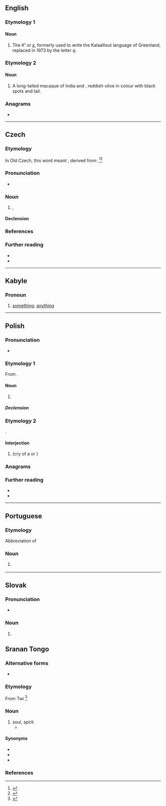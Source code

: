 {{also|Kra|krá|krå|krą}}
==English==

===Etymology 1===

====Noun====
{{en-noun|?}}
{{wikipedia|Kra (letter)}}
# The {{l|en|letter}} ''Κʻ'' or ''[[ĸ]]'', formerly used to write the Kalaallisut language of Greenland, replaced in 1973 by the letter ''q''.

===Etymology 2===

====Noun====
{{en-noun|?}}

# A long-tailed macaque of India and {{l|en|Sumatra}}, reddish-olive in colour with black spots and tail.

===Anagrams===
* {{anagrams|en|a=akr|AKR|Ark|Ark.|KAR|RAK|RKA|ark|kar}}

----

==Czech==

===Etymology===
In Old Czech, this word meant {{m-g|a piece of rock or other material}}; derived from {{inh|cs|sla-pro|*jьkra|t=roe; calf of leg}}.<ref>{{R:Rejzek 2007}}</ref><ref>{{R:Machek 1968}}</ref>

===Pronunciation===
* {{IPA|cs|/ˈkra/}}

===Noun===
{{cs-noun|g=f}}

# {{l|en|floe}}, {{l|en|iceberg}}

====Declension====
{{cs-decl-noun-auto|f|k|r|a|gp=ker}}

===References===
<references />

===Further reading===
* {{R:PSJC}}
* {{R:SSJC}}

{{c|cs|Ice}}

----

==Kabyle==

===Pronoun===
{{head|kab|pronoun}}
# [[something]]; [[anything]]

----

==Polish==
{{wp|lang=pl}}

===Pronunciation===
* {{pl-p}}

===Etymology 1===
From {{inh|pl|sla-pro|*jьkra}}.

====Noun====
{{pl-noun|f}}

# {{l|en|ice floe}}

=====Declension=====
{{pl-decl-noun-f|genp=kier}}

===Etymology 2===
{{onomatopoeic|pl}}.

====Interjection====
{{head|pl|interjection}}

# {{l|en|caw}} (cry of a {{l|en|crow}} or {{l|en|raven}})

===Anagrams===
{{anagrams|pl|akr|kar|rak}}

===Further reading===
* {{R:pl:WSJP}}
* {{R:PWN}}

{{c|pl|Animal sounds|Ice}}

----

==Portuguese==

===Etymology===
Abbreviation of ''{{l|pt|cara}}''

===Noun===
{{pt-noun|m}}

# {{lb|pt|Internet slang}} {{l|en|guy}}
#: {{uxi|pt|O kra [[eh]] [[foda]]!|The guy is awesome!}}

----

==Slovak==

===Pronunciation===
* {{sk-IPA}}

===Noun===
{{head|sk|noun form}}

# {{inflection of|sk|ker||gen|s}}

==Sranan Tongo==

===Alternative forms===
* {{l|srn|akra}}

===Etymology===
From Twi {{bor|srn|ak|akra|t=soul}}<ref>
{{cite-book
|year=1936
|title=Suriname folk-lore
|author={{w|Melville J. Herskovits}} and Frances S. Herskovits
|location=New York
|publisher=Columbia University Press
|page=743
|url=https://dbnl.org/tekst/hers005suri01_01/hers005suri01_01_0252.php}}</ref>

===Noun===
{{head|srn|noun}}

# soul, spirit
#*{{quote-book|srn|year=1936
|title=Suriname folk-lore
|author={{w|Melville J. Herskovits}} and Frances S. Herskovits
|location=New York
|publisher=Columbia University Press
|page=240
|url=https://www.dbnl.org/tekst/hers005suri01_01/hers005suri01_01_0076.php
|text=Lei̯si nąŋga mɔrsu meki yu ''''kra''' gowɛ libi yu.
|translation=Laziness and nastiness caused your '''soul''' to leave you.}}

====Synonyms====
* {{l|srn|dyodyo}}
* {{l|srn|sili}}
* {{l|srn|yeye}}

===References===
<references />